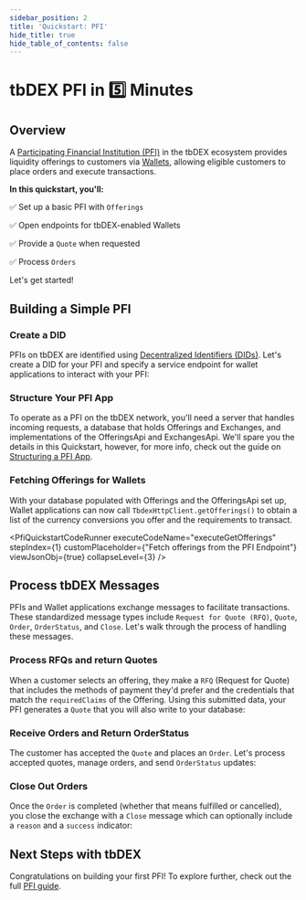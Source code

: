 ```yaml
---
sidebar_position: 2
title: 'Quickstart: PFI'
hide_title: true
hide_table_of_contents: false
---
```



<QuickstartExecutionProvider>

# tbDEX PFI in 5️⃣ Minutes

## Overview

A [Participating Financial Institution (PFI)](/docs/tbdex/pfi/overview) in the tbDEX ecosystem provides liquidity offerings to customers via [Wallets](/docs/tbdex/wallet/overview), allowing eligible customers to place orders and execute transactions.

**In this quickstart, you'll:**

✅  Set up a basic PFI with `Offerings`

✅  Open endpoints for tbDEX-enabled Wallets

✅  Provide a `Quote` when requested

✅  Process `Orders`

Let's get started!

## Building a Simple PFI

### Create a DID

PFIs on tbDEX are identified using [Decentralized Identifiers (DIDs)](/docs/web5/decentralized-identifiers/what-are-dids). Let's create a DID for your PFI and specify a service endpoint for wallet applications to interact with your PFI:

<CodeSnippet snippetName="pfiOverviewCreateDid" />
<PfiQuickstartCodeRunner executeCodeName="executeDidCreate" stepIndex={0} customPlaceholder={"See PFI DID"} />

### Structure Your PFI App
To operate as a PFI on the tbDEX network, you'll need a server that handles incoming requests, a database that holds Offerings and Exchanges, and implementations of the OfferingsApi and ExchangesApi. We'll spare you the details in this Quickstart, however, for more info, check out the guide on [Structuring a PFI App](/docs/tbdex/pfi/anatomy-of-a-pfi).

### Fetching Offerings for Wallets
With your database populated with Offerings and the OfferingsApi set up, Wallet applications can now call `TbdexHttpClient.getOfferings()` to obtain a list of the currency conversions you offer and the requirements to transact.

<PfiQuickstartCodeRunner executeCodeName="executeGetOfferings" stepIndex={1} customPlaceholder={"Fetch offerings from the PFI Endpoint"} viewJsonObj={true} collapseLevel={3} />

## Process tbDEX Messages

PFIs and Wallet applications exchange messages to facilitate transactions. These standardized message types include `Request for Quote (RFQ)`, `Quote`, `Order`, `OrderStatus`, and `Close`. Let's walk through the process of handling these messages.

### Process RFQs and return Quotes

When a customer selects an offering, they make a `RFQ` (Request for Quote) that includes the methods of payment they'd prefer and the credentials that match the `requiredClaims` of the Offering. Using this submitted data, your PFI generates a `Quote` that you will also write to your database:

<CodeSnippet snippetName="pfiCreateQuoteJs" title="exchangeApiProvider.ts" />
<PfiQuickstartCodeRunner executeCodeName="executeGetQuote" stepIndex={2} customPlaceholder={"See the Quote"} viewJsonObj={true} collapseLevel={3} />

### Receive Orders and Return OrderStatus

The customer has accepted the `Quote` and places an `Order`. Let's process accepted quotes, manage orders, and send `OrderStatus` updates:

<CodeSnippet snippetName="pfiOrderStatusJs" title="exchangeApiProvider.ts" />
<PfiQuickstartCodeRunner executeCodeName="executeGetOrderStatus" stepIndex={3} customPlaceholder={"See the OrderStatus"} viewJsonObj={true} collapseLevel={3} />

### Close Out Orders

Once the `Order` is completed (whether that means fulfilled or cancelled), you close the exchange with a `Close` message which can optionally include a `reason` and a `success` indicator:

<CodeSnippet snippetName="pfiCloseOrderJs" title="exchangeApiProvider.ts" />
<PfiQuickstartCodeRunner executeCodeName="executeGetClose" stepIndex={4} customPlaceholder={"See the Close Message"} viewJsonObj={true} collapseLevel={3} />

## Next Steps with tbDEX

Congratulations on building your first PFI! To explore further, check out the full [PFI guide](/docs/tbdex/pfi/overview).


</QuickstartExecutionProvider>
